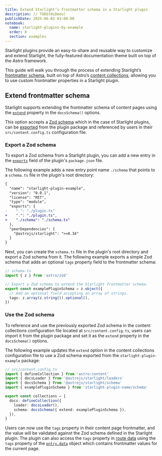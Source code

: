 ```yaml
---
title: Extend Starlight’s frontmatter schema in a Starlight plugin
description: // TODO(HiDeoo)
publishDate: 2025-06-02 03:00:00
notebook:
  name: starlight-plugins-by-example
  order: 8
  section: examples
---
```


Starlight plugins provide an easy-to-share and reusable way to customize and extend Starlight, the fully-featured documentation theme built on top of the Astro framework.

This guide will walk you through the process of extending Starlight’s [frontmatter schema](https://starlight.astro.build/reference/frontmatter/), built on top of Astro’s [content collections](https://docs.astro.build/en/guides/content-collections/), allowing you to use custom frontmatter properties in a Starlight plugin.


<Prerequisites />

## Extend frontmatter schema

Starlight supports extending the frontmatter schema of content pages using the [`extend`](https://starlight.astro.build/reference/frontmatter/#extend) property in the `docsSchema()` options.

This option accepts a [Zod schema](https://docs.astro.build/en/guides/content-collections/#defining-datatypes-with-zod) which in the case of Starlight plugins, can be [exported](https://nodejs.org/api/packages.html#package-entry-points) from the plugin package and referenced by users in their `src/content.config.ts` configuration file.

### Export a Zod schema

To export a Zod schema from a Starlight plugin, you can add a new entry in the [`exports`](https://nodejs.org/api/packages.html#exports) field of the plugin's `package.json` file.

The following example adds a new entry point name `./schema` that points to a `schema.ts` file in the plugin's root directory:

```diff lang=json title="package.json" /"starlight-plugin-example"/
{
  "name": "starlight-plugin-example",
  "version": "0.0.1",
  "license": "MIT",
  "type": "module",
  "exports": {
-    ".": "./plugin.ts"
+    ".": "./plugin.ts",
+    "./schema": "./schema.ts"
  },
  "peerDependencies": {
    "@astrojs/starlight": ">=0.34"
  }
}
```

Next, you can create the `schema.ts` file in the plugin's root directory and export a Zod schema from it. The following example exports a simple Zod schema that adds an optional `tags` property field to the frontmatter schema:

```ts {1}
// schema.ts
import { z } from 'astro/zod'

// Export a Zod schema to extend the Starlight frontmatter schema.
export const examplePluginSchema = z.object({
  // Add an optional field accepting an array of strings.
  tags: z.array(z.string()).optional(),
})
```

### Use the Zod schema

To reference and use the previously exported Zod schema in the content collections configuration file located at `src/content.config.ts`, users can import it from the plugin package and set it as the `extend` property in the `docsSchema()` options.

The following example updates the `extend` option in the content collections configuration file to use a Zod schema exported from the `starlight-plugin-example` package:

```ts {5} "{ extend: examplePluginSchema }"
// src/content.config.ts
import { defineCollection } from 'astro:content'
import { docsLoader } from '@astrojs/starlight/loaders'
import { docsSchema } from '@astrojs/starlight/schema'
import { examplePluginSchema } from 'starlight-plugin-name/schema'

export const collections = {
  docs: defineCollection({
    loader: docsLoader(),
    schema: docsSchema({ extend: examplePluginSchema }),
  }),
}
```

Users can now use the `tags` property in their content page frontmatter, and the value will be validated against the Zod schema defined in the Starlight plugin.
The plugin can also access the `tags` property in [route data](https://starlight.astro.build/guides/route-data/) using the `tags` property of the [`entry.data`](https://starlight.astro.build/reference/route-data/#entry) object which contains frontmatter values for the current page.


<Outro />
